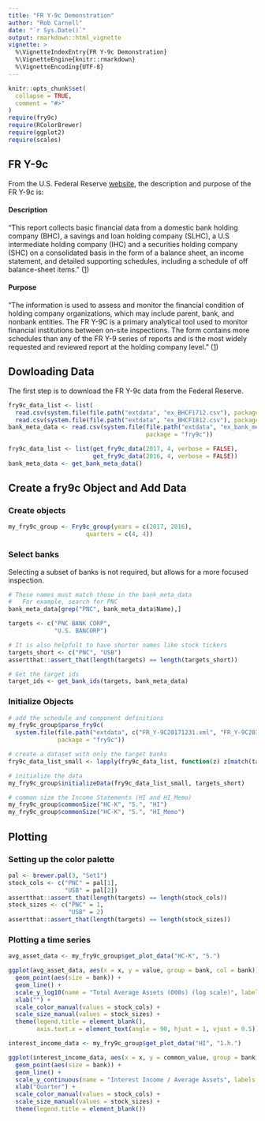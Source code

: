 ---
title: "FR Y-9c Demonstration"
author: "Rob Carnell"
date: "`r Sys.Date()`"
output: rmarkdown::html_vignette
vignette: >
  %\VignetteIndexEntry{FR Y-9c Demonstration}
  %\VignetteEngine{knitr::rmarkdown}
  %\VignetteEncoding{UTF-8}
---

```{r setup, include = FALSE}
knitr::opts_chunk$set(
  collapse = TRUE,
  comment = "#>"
)
require(fry9c)
require(RColorBrewer)
require(ggplot2)
require(scales)
```
## FR Y-9c

From the U.S. Federal Reserve [website](https://www.federalreserve.gov/), the description and purpose of the FR Y-9c is:

#### Description

"This report collects basic financial data from a domestic bank holding company (BHC), a savings and loan holding company (SLHC), a U.S intermediate holding company (IHC) and a securities holding company (SHC) on a consolidated basis in the form of a balance sheet, an income statement, and detailed supporting schedules, including a schedule of off balance-sheet items."
([1](https://www.federalreserve.gov/apps/reportforms/reportdetail.aspx?sOoYJ+5BzDal8cbqnRxZRg==))

#### Purpose

"The information is used to assess and monitor the financial condition of holding company organizations, which may include parent, bank, and nonbank entities. The FR Y-9C is a primary analytical tool used to monitor financial institutions between on-site inspections. The form contains more schedules than any of the FR Y-9 series of reports and is the most widely requested and reviewed report at the holding company level." ([1](https://www.federalreserve.gov/apps/reportforms/reportdetail.aspx?sOoYJ+5BzDal8cbqnRxZRg==))

## Dowloading Data

The first step is to download the FR Y-9c data from the Federal Reserve.

```{r example_download, echo=FALSE}
fry9c_data_list <- list(
  read.csv(system.file(file.path("extdata", "ex_BHCF1712.csv"), package = "fry9c")),
  read.csv(system.file(file.path("extdata", "ex_BHCF1812.csv"), package = "fry9c")))
bank_meta_data <- read.csv(system.file(file.path("extdata", "ex_bank_meta_data.csv"), 
                                       package = "fry9c"))
```

```{r download, echo=TRUE, eval=FALSE}
fry9c_data_list <- list(get_fry9c_data(2017, 4, verbose = FALSE),
                        get_fry9c_data(2016, 4, verbose = FALSE))
bank_meta_data <- get_bank_meta_data()
```

## Create a fry9c Object and Add Data

### Create objects

```{r fry9c_object}
my_fry9c_group <- Fry9c_group(years = c(2017, 2016),
                      quarters = c(4, 4))
```

### Select banks

Selecting a subset of banks is not required, but allows for a more focused inspection.

```{r select_banks}
# These names must match those in the bank_meta_data
#   For example, search for PNC
bank_meta_data[grep("PNC", bank_meta_data$Name),]

targets <- c("PNC BANK CORP",
             "U.S. BANCORP")

# It is also helpfult to have shorter names like stock tickers
targets_short <- c("PNC", "USB")
assertthat::assert_that(length(targets) == length(targets_short))

# Get the target ids
target_ids <- get_bank_ids(targets, bank_meta_data)
```

### Initialize Objects

```{r initialize_objects}
# add the schedule and component definitions
my_fry9c_group$parse_fry9c(
  system.file(file.path("extdata", c("FR_Y-9C20171231.xml", "FR_Y-9C20161231.xml")), 
              package = "fry9c"))

# create a dataset with only the target banks
fry9c_data_list_small <- lapply(fry9c_data_list, function(z) z[match(target_ids, z$RSSD9001),])

# initialize the data
my_fry9c_group$initializeData(fry9c_data_list_small, targets_short)

# common size the Income Statements (HI and HI_Memo)
my_fry9c_group$commonSize("HC-K", "5.", "HI")
my_fry9c_group$commonSize("HC-K", "5.", "HI_Memo")
```

## Plotting

### Setting up the color palette

```{r setup_plots}
pal <- brewer.pal(3, "Set1")
stock_cols <- c("PNC" = pal[1],
                "USB" = pal[2])
assertthat::assert_that(length(targets) == length(stock_cols))
stock_sizes <- c("PNC" = 1,
                 "USB" = 2)
assertthat::assert_that(length(targets) == length(stock_sizes))
```

### Plotting a time series

```{r plot_timeseries}
avg_asset_data <- my_fry9c_group$get_plot_data("HC-K", "5.")

ggplot(avg_asset_data, aes(x = x, y = value, group = bank, col = bank)) +
  geom_point(aes(size = bank)) +
  geom_line() +
  scale_y_log10(name = "Total Average Assets (000s) (log scale)", labels = scales::dollar) +
  xlab("") +
  scale_color_manual(values = stock_cols) +
  scale_size_manual(values = stock_sizes) +
  theme(legend.title = element_blank(),
        axis.text.x = element_text(angle = 90, hjust = 1, vjust = 0.5))

interest_income_data <- my_fry9c_group$get_plot_data("HI", "1.h.")

ggplot(interest_income_data, aes(x = x, y = common_value, group = bank, col = bank)) +
  geom_point(aes(size = bank)) +
  geom_line() +
  scale_y_continuous(name = "Interest Income / Average Assets", labels = scales::percent) +
  xlab("Quarter") +
  scale_color_manual(values = stock_cols) +
  scale_size_manual(values = stock_sizes) +
  theme(legend.title = element_blank())

```
